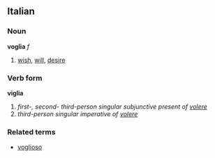 ==Italian==
===Noun===
'''voglia''' ''f''

# [[wish]], [[will]], [[desire]]

===Verb form===
'''viglia'''

# ''first-, second- third-person singular subjunctive present of [[volere]]''
# ''third-person singular imperative of [[volere]]''

===Related terms===
*[[voglioso]]